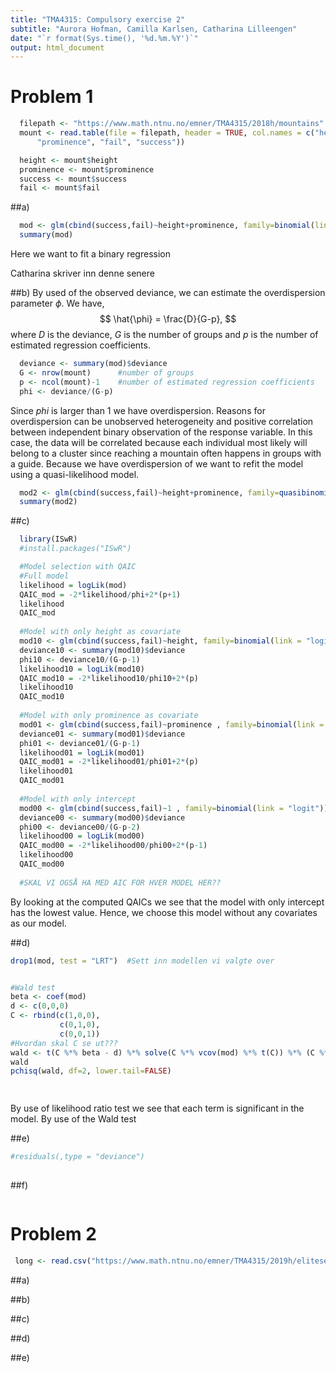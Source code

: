 ```yaml
---
title: "TMA4315: Compulsory exercise 2" 
subtitle: "Aurora Hofman, Camilla Karlsen, Catharina Lilleengen" 
date: "`r format(Sys.time(), '%d.%m.%Y')`"
output: html_document
---
```



# Problem 1

```r
  filepath <- "https://www.math.ntnu.no/emner/TMA4315/2018h/mountains"
  mount <- read.table(file = filepath, header = TRUE, col.names = c("height", 
      "prominence", "fail", "success"))

  height <- mount$height
  prominence <- mount$prominence
  success <- mount$success
  fail <- mount$fail
```
##a) 
```r
  mod <- glm(cbind(success,fail)~height+prominence, family=binomial(link = "logit"))
  summary(mod)
```
Here we want to fit a binary regression 

Catharina skriver inn denne senere

##b) 
By used of the observed deviance, we can estimate the overdispersion parameter $\phi$. We have, 
$$
  \hat{\phi} = \frac{D}{G-p}, 
$$
where $D$ is the deviance, $G$ is the number of groups and $p$ is the number of estimated regression coefficients. 
```r
  deviance <- summary(mod)$deviance
  G <- nrow(mount)      #number of groups
  p <- ncol(mount)-1    #number of estimated regression coefficients
  phi <- deviance/(G-p)
```
Since $phi$ is larger than 1 we have overdispersion. Reasons for overdispersion can be unobserved heterogeneity and positive correlation between independent binary observation of the response variable. In this case, the data will be correlated because each individual most likely will belong to a cluster since reaching a mountain often happens in groups with a guide. Because we have overdispersion of we want to refit the model using a quasi-likelihood model. 

```r
  mod2 <- glm(cbind(success,fail)~height+prominence, family=quasibinomial(link = "logit"))
  summary(mod2)
```

##c) 
```r
  library(ISwR)
  #install.packages("ISwR")

  #Model selection with QAIC  
  #Full model
  likelihood = logLik(mod)
  QAIC_mod = -2*likelihood/phi+2*(p+1)
  likelihood
  QAIC_mod
  
  #Model with only height as covariate
  mod10 <- glm(cbind(success,fail)~height, family=binomial(link = "logit"))
  deviance10 <- summary(mod10)$deviance
  phi10 <- deviance10/(G-p-1)
  likelihood10 = logLik(mod10)
  QAIC_mod10 = -2*likelihood10/phi10+2*(p)
  likelihood10
  QAIC_mod10
  
  #Model with only prominence as covariate
  mod01 <- glm(cbind(success,fail)~prominence , family=binomial(link = "logit"))
  deviance01 <- summary(mod01)$deviance
  phi01 <- deviance01/(G-p-1)
  likelihood01 = logLik(mod01)
  QAIC_mod01 = -2*likelihood01/phi01+2*(p)
  likelihood01
  QAIC_mod01
  
  #Model with only intercept
  mod00 <- glm(cbind(success,fail)~1 , family=binomial(link = "logit"))
  deviance00 <- summary(mod00)$deviance
  phi00 <- deviance00/(G-p-2)
  likelihood00 = logLik(mod00)
  QAIC_mod00 = -2*likelihood00/phi00+2*(p-1)
  likelihood00
  QAIC_mod00
  
  #SKAL VI OGSÅ HA MED AIC FOR HVER MODEL HER??
```
By looking at the computed QAICs we see that the model with only intercept has the lowest value. Hence, we choose this model without any covariates as our model. 

##d)
```r
drop1(mod, test = "LRT")  #Sett inn modellen vi valgte over


#Wald test
beta <- coef(mod)
d <- c(0,0,0)
C <- rbind(c(1,0,0),
           c(0,1,0),
           c(0,0,1))
#Hvordan skal C se ut???
wald <- t(C %*% beta - d) %*% solve(C %*% vcov(mod) %*% t(C)) %*% (C %*% beta - d)
wald
pchisq(wald, df=2, lower.tail=FALSE)

  
```
By use of likelihood ratio test we see that each term is significant in the model. By use of the Wald test 

##e) 
```r
#residuals(,type = "deviance")
  
```


##f) 
```r

  
```

# Problem 2

```r
 long <- read.csv("https://www.math.ntnu.no/emner/TMA4315/2019h/eliteserie.csv")
```

##a) 

##b) 

##c) 

##d) 

##e) 









